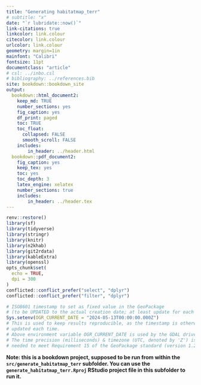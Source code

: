 ```yaml
---
title: "Generating habitatmap_terr"
# subtitle: "x"
date: "`r lubridate::now()`"
link-citations: true
linkcolor: link.colour
citecolor: link.colour
urlcolor: link.colour
geometry: margin=1in
mainfont: "Calibri"
fontsize: 11pt
documentclass: "article"
# csl: ../inbo.csl
# bibliography: ../references.bib
site: bookdown::bookdown_site
output:
  bookdown::html_document2:
    keep_md: TRUE
    number_sections: yes
    fig_caption: yes
    df_print: paged
    toc: TRUE
    toc_float:
      collapsed: FALSE
      smooth_scroll: FALSE
    includes:
        in_header: ../header.html
  bookdown::pdf_document2:
    fig_caption: yes
    keep_tex: yes
    toc: yes
    toc_depth: 3
    latex_engine: xelatex
    number_sections: true
    includes:
        in_header: ../header.tex
---
```


```r
renv::restore()
library(sf)
library(tidyverse)
library(stringr)
library(knitr)
library(n2khab)
library(git2rdata)
library(kableExtra)
library(openssl)
opts_chunk$set(
  echo = TRUE,
  dpi = 300
)
conflicted::conflict_prefer("select", "dplyr")
conflicted::conflict_prefer("filter", "dplyr")

# ISO8601 timestamp to set as fixed value in the GeoPackage 
# (to be UPDATED to the actual creation date; at least update for each version):
Sys.setenv(OGR_CURRENT_DATE = "2024-05-13T00:00:00.000Z")
# This is used to keep results reproducible, as the timestamp is otherwise
# updated each time.
# Above environment variable OGR_CURRENT_DATE is used by the GDAL driver.
# The time precision (milliseconds) & timezone (UTC, denoted by 'Z') is
# needed to meet Requirement 15 of the GeoPackage standard (version 1.2.1 & 1.3).
```

**Note: this is a bookdown project, supposed to be run from within the `src/generate_habitatmap_terr` subfolder. You can use the `generate_habitatmap_terr.Rproj` RStudio project file in this subfolder to run it.**





